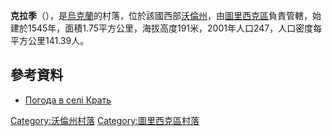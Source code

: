 {{coord|51|1|24|N|24|14|44|E|scale:30000|display=title}}

'''克拉季'''（{{lang-uk|Крать}}），是[[烏克蘭|烏克蘭]]的村落，位於該國西部[[沃倫州|沃倫州]]，由[[圖里西克區|圖里西克區]]負責管轄，始建於1545年，面積1.75平方公里，海拔高度191米，2001年人口247，人口密度每平方公里141.39人。

==參考資料==
* [http://weather.in.ua/ua/volynskaja/12196 Погода в селі Крать] {{Wayback|url=http://weather.in.ua/ua/volynskaja/12196 |date=20201026145858 }}

[[Category:沃倫州村落|Category:沃倫州村落]]
[[Category:圖里西克區村落|Category:圖里西克區村落]]


{{Volyn-geo-stub}}